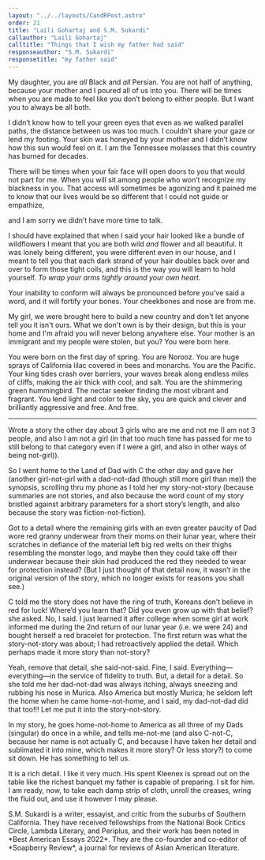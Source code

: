 ```yaml
---
layout: "../../layouts/CandRPost.astro"
order: 21
title: "Laili Gohartaj and S.M. Sukardi"
callauthor: "Laili Gohartaj"
calltitle: "Things that I wish my father had said"
responseauthor: "S.M. Sukardi"
responsetitle: "my father said"
---
```



<CandRItem id="call" title={frontmatter.calltitle} author={frontmatter.callauthor}>

My daughter, you are *all* Black and *all* Persian. You are not half of anything, because your mother and I poured all of us into you. There will be times when you are made to feel like you don’t belong to either people. But I want you to always be all both. 

I didn’t know how to tell your green eyes that even as we walked parallel paths, the distance between us was too much. I couldn’t share your gaze or lend my footing. Your skin was honeyed by your mother and I didn’t know how this sun would feel on it. I am the Tennessee molasses that this country has burned for decades. 

There will be times when your fair face will open doors to you that would not part for me. When you will sit among people who won’t recognize my blackness in you. That access will sometimes be agonizing and it pained me to know that our lives would be so different that I could not guide or empathize, 

and I am sorry we didn’t have more time to talk. 

I should have explained that when I said your hair looked like a bundle of wildflowers I meant that you are both wild *and* flower and all beautiful. It was lonely being different, you were different even in our house, and I meant to tell you that each dark strand of your hair doubles back over and over to form those tight coils, and this is the way you will learn to hold yourself. 
*To wrap your arms tightly around your own heart.*

Your inability to conform will always be pronounced before you’ve said a word, and it will fortify your bones. Your cheekbones and nose are from me. 

My girl, we were brought here to build a new country and don't let anyone tell you it isn't ours. What we don't own is by their design, but this is your home 
and I'm afraid you will never belong anywhere else. 
Your mother is an immigrant and my people were stolen, but you? You were born here.

You were born on the first day of spring. You are Norooz. You are huge sprays of California lilac covered in bees and monarchs. You are the Pacific. Your king tides crash over barriers, your waves break along endless miles of cliffs, making the air thick with cool, and salt. You are the shimmering green hummingbird. The nectar seeker finding the most vibrant and fragrant. You lend light and color to the sky, you are quick and clever and brilliantly aggressive and free.
And free.   

</CandRItem>

---

<CandRItem id="response" title={frontmatter.responsetitle} author={frontmatter.responseauthor}>


Wrote a story the other day about 3 girls who are me and not me (I am not 3 people, and also I am not a girl (in that too much time has passed for me to still belong to that category even if I were a girl, and also in other ways of being not-girl)).

So I went home to the Land of Dad with C the other day and gave her (another girl-not-girl with a dad-not-dad (though still more girl than me)) the synopsis, scrolling thru my phone as I told her my story-not-story (because summaries are not stories, and also because the word count of my story bristled against arbitrary parameters for a short story’s length, and also because the story was fiction-not-fiction).

Got to a detail where the remaining girls with an even greater paucity of Dad wore red granny underwear from their moms on their lunar year, where their scratches in defiance of the material left big red welts on their thighs resembling the monster logo, and maybe then they could take off their underwear because their skin had produced the red they needed to wear for protection instead? (But I just thought of that detail now, it wasn’t in the original version of the story, which no longer exists for reasons you shall see.) 

C told me the story does not have the ring of truth, Koreans don’t believe in red for luck! Where’d you learn that? Did you even grow up with that belief? she asked. No, I said. I just learned it after college when some girl at work informed me during the 2nd return of our lunar year (i.e. we were 24) and bought herself a red bracelet for protection. The first return was what the story-not-story was about; I had retroactively applied the detail. Which perhaps made it more story than not-story?

Yeah, remove that detail, she said-not-said. Fine, I said. Everything—everything—in the service of fidelity to truth. But, a detail for a detail. So she told me her dad-not-dad was always itching, always sneezing and rubbing his nose in Murica. Also America but mostly Murica; he seldom left the home when he came home-not-home, and I said, my dad-not-dad did that too!!! Let me put it into the story-not-story.

In my story, he goes home-not-home to America as all three of my Dads (singular) do once in a while, and tells me-not-me (and also C-not-C, because her name is not actually C, and because I have taken her detail and sublimated it into mine, which makes it more story? Or less story?) to come sit down. He has something to tell us. 

It is a rich detail. I like it very much. His spent Kleenex is spread out on the table like the richest banquet my father is capable of preparing. I sit for him. I am ready, now, to take each damp strip of cloth, unroll the creases, wring the fluid out, and use it however I may please.


</CandRItem>

<CandRBio>
<span class="darkText">S.M. Sukardi</span> is a writer, essayist, and critic from the suburbs of Southern California. They have received fellowships from the National Book Critics Circle, Lambda Literary, and Periplus, and their work has been noted in *Best American Essays 2022*. They are the co-founder and co-editor of *Soapberry Review*, a journal for reviews of Asian American literature.
</CandRBio>